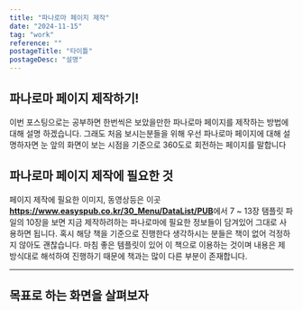 ```yaml
---
title: "파나로마 페이지 제작"
date: "2024-11-15"
tag: "work"
reference: ""
postageTitle: "타이틀"
postageDesc: "설명"
---
```


## 파나로마 페이지 제작하기!

이번 포스팅으로는 공부하면 한번씩은 보았을만한 파나로마 페이지를 제작하는 방법에 대해 설명 하겠습니다. 그래도 처음 보시는분들을 위해 우선 파나로마 페이지에 대해 설명하자면 눈 앞의 화면이 보는 시점을 기준으로 360도로 회전하는 페이지를 말합니다

## 파나로마 페이지 제작에 필요한 것

페이지 제작에 필요한 이미지, 동영상등은 이곳 <b><a>https://www.easyspub.co.kr/30_Menu/DataList/PUB</a></b>에서 7 ~ 13장 탬플릿 파일의 10장을 보면 지금 제작하려하는 파나로마에 필요한 정보들이 담겨있어 그대로 사용하면 됩니다. 혹시 해당 책을 기준으로 진행한다 생각하시는 분들은 책이 없어 걱정하지 않아도 괜찮습니다. 마침 좋은 템플릿이 있어 이 책으로 이용하는 것이며 내용은 제 방식대로 해석하여 진행하기 때문에 책과는 많이 다른 부분이 존재합니다.

<hr/>

## 목표로 하는 화면을 살펴보자
